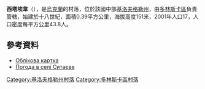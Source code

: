 {{coord|48|17|49|N|33|4|40|E|scale:100000_region:UA|display=title}}

'''西塔埃韋'''（{{lang-uk|Ситаєве}}），是[[烏克蘭|烏克蘭]]的村落，位於該國中部[[基洛夫格勒州|基洛夫格勒州]]，由[[多林斯卡區|多林斯卡區]]負責管轄，始建於十八世紀，面積0.39平方公里，海拔高度151米，2001年人口17，人口密度每平方公里43.8人。

==參考資料==
*[http://gska2.rada.gov.ua/pls/z7502/A005?rdat1=30.01.2010&rf7571=16715 Облікова картка]{{Dead link|date=2018年6月 |bot=InternetArchiveBot |fix-attempted=no }}
* [http://weather.in.ua/ua/kirovogradskaja/17794 Погода в селі Ситаєве]

{{DEFAULTSORT:Новомосковське}}
[[Category:基洛夫格勒州村落|Category:基洛夫格勒州村落]]
[[Category:多林斯卡區村落|Category:多林斯卡區村落]]


{{Kirovohrad-geo-stub}}